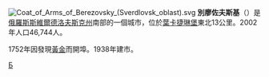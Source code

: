 {{Unreferenced|time=2017-02-13T09:44:18+00:00}}
{{coord|56.9114|N|60.7931|E|display=title}}
[[File:Coat_of_Arms_of_Berezovsky_(Sverdlovsk_oblast).svg|right]]
'''別廖佐夫斯基'''（{{lang-ru|Берёзовский}}）是[[俄羅斯|俄羅斯]][[斯維爾德洛夫斯克州|斯維爾德洛夫斯克州]]南部的一個城市，位於[[葉卡捷琳堡|葉卡捷琳堡]]東北13公里。2002年人口46,744人。

1752年因發現[[黃金|黃金]]而開埠。1938年建市。

{{斯維爾德洛夫斯克州城市}}

[[Category:斯維爾德洛夫斯克州城市|Б]]